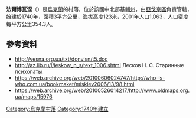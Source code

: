 {{coord|50|8|9|N|31|51|3|E|scale:30000|display=title}}

'''法爾博瓦涅'''（{{lang-uk|Фарбоване|Farbovane}}）是[[烏克蘭|烏克蘭]]的村落，位於該國中北部[[基輔州|基輔州]]，由[[亞戈京區|亞戈京區]]負責管轄，始建於1740年，面積3平方公里，海拔高度123米，2001年人口1,063，人口密度每平方公里354.3人。

==參考資料==
* http://vesna.org.ua/txt/donvisn/t5.doc {{Wayback|url=http://vesna.org.ua/txt/donvisn/t5.doc |date=20110521185314 }}
* http://az.lib.ru/l/leskow_n_s/text_1006.shtml {{Wayback|url=http://az.lib.ru/l/leskow_n_s/text_1006.shtml |date=20161126173648 }} Лесков Н. С. Старинные психопаты.
* https://web.archive.org/web/20100606024747/http://who-is-who.com.ua/bookmaket/miskiev2006/13/98.html
* https://web.archive.org/web/20100526014217/http://www.oldmaps.org.ua/maps/15976

{{Ukraine-geo-stub}}
[[Category:烏克蘭村落|Category:烏克蘭村落]]
[[Category:1740年建立|Category:1740年建立]]